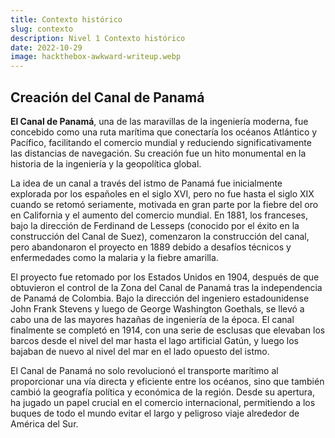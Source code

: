 ```yaml
---
title: Contexto histórico
slug: contexto
description: Nivel 1 Contexto histórico 
date: 2022-10-29
image: hackthebox-awkward-writeup.webp
---
```


## Creación del Canal de Panamá 

**El Canal de Panamá**, una de las maravillas de la ingeniería moderna, fue concebido como una ruta marítima que conectaría los océanos Atlántico y Pacífico, facilitando el comercio mundial y reduciendo significativamente las distancias de navegación. Su creación fue un hito monumental en la historia de la ingeniería y la geopolítica global.

La idea de un canal a través del istmo de Panamá fue inicialmente explorada por los españoles en el siglo XVI, pero no fue hasta el siglo XIX cuando se retomó seriamente, motivada en gran parte por la fiebre del oro en California y el aumento del comercio mundial. En 1881, los franceses, bajo la dirección de Ferdinand de Lesseps (conocido por el éxito en la construcción del Canal de Suez), comenzaron la construcción del canal, pero abandonaron el proyecto en 1889 debido a desafíos técnicos y enfermedades como la malaria y la fiebre amarilla.

El proyecto fue retomado por los Estados Unidos en 1904, después de que obtuvieron el control de la Zona del Canal de Panamá tras la independencia de Panamá de Colombia. Bajo la dirección del ingeniero estadounidense John Frank Stevens y luego de George Washington Goethals, se llevó a cabo una de las mayores hazañas de ingeniería de la época. El canal finalmente se completó en 1914, con una serie de esclusas que elevaban los barcos desde el nivel del mar hasta el lago artificial Gatún, y luego los bajaban de nuevo al nivel del mar en el lado opuesto del istmo.

El Canal de Panamá no solo revolucionó el transporte marítimo al proporcionar una vía directa y eficiente entre los océanos, sino que también cambió la geografía política y económica de la región. Desde su apertura, ha jugado un papel crucial en el comercio internacional, permitiendo a los buques de todo el mundo evitar el largo y peligroso viaje alrededor de América del Sur.


<NextButton />
